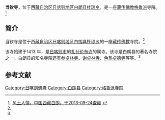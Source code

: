 {{Infobox Tibetan Buddhist monastery
|name =当钦寺
|image =
|image size = 250px
|alt = 
|caption = 
|t=
|w=
|to = 
|ipa={{IPA|}}
|z=
|thdl=
|e=
|tc=當欽寺
|s=当钦寺
|p=
|m=
|k=
|pushpin_map = 
|latd =  | latm =  | lats =  | latNS = 
|longd=  | longm= | longs =| longEW = 
|iso_region = 
|map_caption = 
|mapsize = 
|location_country = 中国
|location = {{CHN}}[[西藏自治区|西藏自治区]][[日喀则地区|日喀则地区]][[白朗县|白朗县]]
|coordinates_display =
|founded_by =
|date_founded =
|date_renovated =
|sect =[[格鲁派|格鲁派]]
|mather =[[扎什伦布寺|扎什伦布寺]]
|children =
|dedicated_to = 
|tulku =
|head_lama = 
|head_mgh =
|no._of_monks = 
|architecture = 
|festivals =
|footnotes = 
}}

'''当钦寺'''，位于[[西藏自治区|西藏自治区]][[日喀则地区|日喀则地区]][[白朗县|白朗县]][[杜琼乡|杜琼乡]]，是一座[[藏传佛教|藏传佛教]][[格鲁派|格鲁派]]寺院。<ref name=bailang>[http://www.xzbailang.gov.cn/blgk/ftrq.jsp 风土人情，中国西藏白朗，于2013-09-24查阅] {{webarchive|url=https://web.archive.org/web/20131001074430/http://www.xzbailang.gov.cn/blgk/ftrq.jsp |date=2013-10-01 }}</ref>

==简介==
当钦寺是位于[[西藏自治区|西藏自治区]][[日喀则地区|日喀则地区]][[白朗县|白朗县]][[杜琼乡|杜琼乡]]的一座[[藏传佛教|藏传佛教]]寺院。<ref name=bailang/>

该寺始建于1413 年，是[[日喀则市|日喀则市]]的[[扎什伦布寺|扎什伦布寺]]的属寺。该寺是白朗县的著名寺院之一。白朗县的知名寺院还有[[参卓林寺|参卓林寺]]、[[谢卓林寺|谢卓林寺]]、[[色热卓德寺|色热卓德寺]]等等。<ref name=bailang/>

==参考文献==
{{reflist}}

{{日喀则地标}}
[[Category:日喀则佛寺|Category:日喀则佛寺]]
[[Category:白朗县|Category:白朗县]]
[[Category:格魯派寺院|Category:格魯派寺院]]
